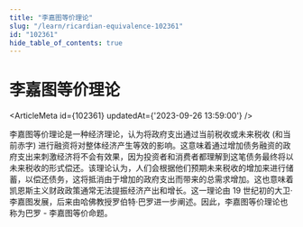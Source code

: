 ```yaml
---
title: "李嘉图等价理论"
slug: "/learn/ricardian-equivalence-102361"
id: "102361"
hide_table_of_contents: true
---
```



# 李嘉图等价理论

<ArticleMeta id={102361} updatedAt={'2023-09-26 13:59:00'} />
<div className='border-solid border-b border-t-0 my-4 border-[var(--ifm-color-gray-300)]' />

李嘉图等价理论是一种经济理论，认为将政府支出通过当前税收或未来税收 (和当前赤字) 进行融资将对整体经济产生等效的影响。这意味着通过增加债务融资的政府支出来刺激经济将不会有效果，因为投资者和消费者都理解到这笔债务最终将以未来税收的形式偿还。该理论认为，人们会根据他们预期未来税收的增加来进行储蓄，以偿还债务，这将抵消由于增加的政府支出而带来的总需求增加。这也意味着凯恩斯主义财政政策通常无法提振经济产出和增长。这一理论由 19 世纪初的大卫·李嘉图发展，后来由哈佛教授罗伯特·巴罗进一步阐述。因此，李嘉图等价理论也称为巴罗 - 李嘉图等价命题。
